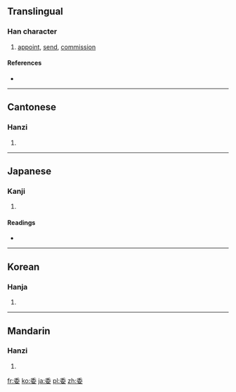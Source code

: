 ==Translingual==

===Han character===
{{Han char|rn=38|rad=女|as=05|sn=8|four=2040<sub>4</sub>|canj=竹木女 (HDV)|ids=⿱[[禾]][[女]]}}

# [[appoint]], [[send]], [[commission]]

====References====
* {{Han ref|kx=0259.100|dkj=06181|dj=0524.110|hdz=21038.040|uh=59D4|ud=22996|bh=A965|bd=43365}}

----

==Cantonese==

===Hanzi===
{{yue-hanzi|jyut=|y=wai1, wai2}}

# {{defn|Cantonese|sort=女05}}

----

==Japanese==

===Kanji===
{{ja-kanji|grade=3|rs=女05}}

# {{defn|Japanese|sort=女05}}

====Readings====
* {{ja-readings|on=[[い]] (i)|kun=[[ゆだ(ねる)]] (yuda(neru)), [[すえ]] (sue), [[くわしい]] (kuwashii)}}

----

==Korean==

===Hanja===
{{ko-hanja|hangeul=[[위]]|rv=wi|mr=wi}}

# {{defn|Korean|sort=女05}}

----

==Mandarin==

===Hanzi===
{{cmn-hanzi|pin=[[wěi]] ([[wei3]])|wg=wei<sup>3</sup>}}

# {{defn|Mandarin|sort=女05}}

[[fr:委]]
[[ko:委]]
[[ja:委]]
[[pl:委]]
[[zh:委]]